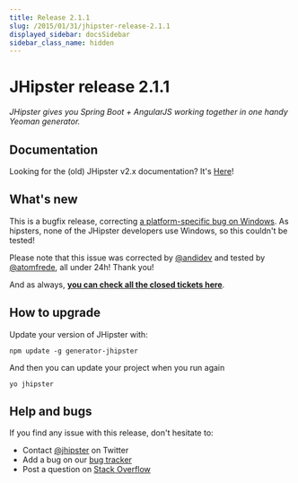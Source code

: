 ```yaml
---
title: Release 2.1.1
slug: /2015/01/31/jhipster-release-2.1.1
displayed_sidebar: docsSidebar
sidebar_class_name: hidden
---
```


JHipster release 2.1.1
==================

*JHipster gives you Spring Boot + AngularJS working together in one handy Yeoman generator.*

Documentation
----------

Looking for the (old) JHipster v2.x documentation? It's [Here](/documentation-archive)!

What's new
----------

This is a bugfix release, correcting [a platform-specific bug on Windows](https://github.com/jhipster/generator-jhipster/issues/1058). As hipsters, none of the JHipster developers use Windows, so this couldn't be tested!

Please note that this issue was corrected by [@andidev](https://github.com/andidev) and tested by [@atomfrede](https://github.com/atomfrede), all under 24h! Thank you!

And as always, __[you can check all the closed tickets here](https://github.com/jhipster/generator-jhipster/issues?q=milestone%3A2.1.1+is%3Aclosed)__.

How to upgrade
------------

Update your version of JHipster with:

```
npm update -g generator-jhipster
```

And then you can update your project when you run again

```
yo jhipster
```

Help and bugs
--------------

If you find any issue with this release, don't hesitate to:

- Contact [@jhipster](https://twitter.com/jhipster) on Twitter
- Add a bug on our [bug tracker](https://github.com/jhipster/generator-jhipster/issues?state=open)
- Post a question on [Stack Overflow](http://stackoverflow.com/tags/jhipster/info)
